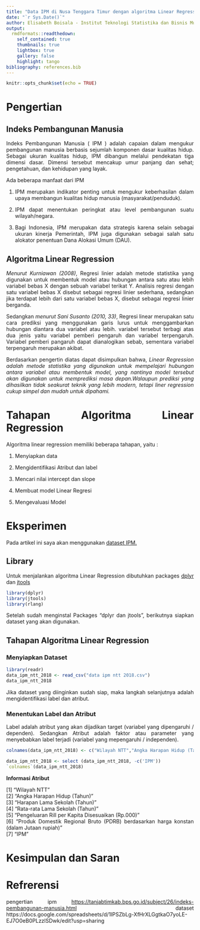 ```yaml
---
title: "Data IPM di Nusa Tenggara Timur dengan algoritma Linear Regression di R"
date: "`r Sys.Date()`"
author: Elisabeth Boisala - Institut Teknologi Statistika dan Bisnis Muhammadiyah
output:
  rmdformats::readthedown:
    self_contained: true
    thumbnails: true
    lightbox: true
    gallery: false
    highlight: tango
bibliography: references.bib
---
```


```{=html}
<style>
body{
text-align: justify}
</style>
```
```r
knitr::opts_chunk$set(echo = TRUE)
```


# Pengertian

## Indeks Pembangunan Manusia

Indeks Pembangunan Manusia ( IPM ) adalah capaian dalam mengukur pembangunan manusia berbasis sejumlah komponen dasar kualitas hidup. Sebagai ukuran kualitas hidup, IPM dibangun melalui pendekatan tiga dimensi dasar. Dimensi tersebut mencakup umur panjang dan sehat; pengetahuan, dan kehidupan yang layak.

Ada beberapa manfaat dari IPM

1.  IPM merupakan indikator penting untuk mengukur keberhasilan dalam upaya membangun kualitas hidup manusia (masyarakat/penduduk).

2.  IPM dapat menentukan peringkat atau level pembangunan suatu wilayah/negara.

3.  Bagi Indonesia, IPM merupakan data strategis karena selain sebagai ukuran kinerja Pemerintah, IPM juga digunakan sebagai salah satu alokator penentuan Dana Alokasi Umum (DAU).

## Algoritma Linear Regression

*Menurut Kurniawan (2008)*, Regresi linier adalah metode statistika yang digunakan untuk membentuk model atau hubungan antara satu atau lebih variabel bebas X dengan sebuah variabel terikat Y. Analisis regresi dengan satu variabel bebas X disebut sebagai regresi linier sederhana, sedangkan jika terdapat lebih dari satu variabel bebas X, disebut sebagai regresi linier berganda.

Sedangkan *menurut Sani Susanto (2010, 33)*, Regresi linear merupakan satu cara prediksi yang menggunakan garis lurus untuk menggambarkan hubungan diantara dua variabel atau lebih. variabel tersebut terbagi atas dua jenis yaitu variabel pemberi pengaruh dan variabel terpengaruh. Variabel pemberi pangaruh dapat dianalogikan sebab, sementara variabel terpengaruh merupakan akibat.

Berdasarkan pengertin diatas dapat disimpulkan bahwa, *Linear Regression adalah metode statistika yang digunakan untuk mempelajari hubungan antara variabel atau membentuk model, yang nantinya model tersebut akan digunakan untuk memprediksi masa depan.Walaupun prediksi yang dihasilkan tidak seakurat teknik yang lebih modern, tetapi liner regression cukup simpel dan mudah untuk dipahami.*

# Tahapan Algoritma Linear Regression

Algoritma linear regression memiliki beberapa tahapan, yaitu :

1.  Menyiapkan data

2.  Mengidentifikasi Atribut dan label

3.  Mencari nilai intercept dan slope

4.  Membuat model Linear Regresi

5.  Mengevaluasi Model

# Eksperimen

Pada artikel ini saya akan menggunakan [dataset IPM.](https://docs.google.com/spreadsheets/d/1IPSZbLg-XfHrXLGgtkaO7yoLE-EJ7O0eB0PLzzlSDwk/edit?usp=sharing)

## Library

Untuk menjalankan algoritma Linear Regression dibutuhkan packages [dplyr](https://www.rdocumentation.org/packages/dplyr/versions/1.0.10) dan [jtools](https://cran.r-project.org/web/packages/jtools/index.html)

```r
library(dplyr)
library(jtools)
library(rlang)
```

Setelah sudah menginstal Packages "dplyr dan jtools", berikutnya siapkan dataset yang akan digunakan.

## Tahapan Algoritma Linear Regression
### Menyiapkan Dataset

```r
library(readr)
data_ipm_ntt_2018 <- read_csv("data ipm ntt 2018.csv")
data_ipm_ntt_2018
```
Jika dataset yang diinginkan sudah siap, maka langkah selanjutnya adalah mengidentifikasi label dan atribut.

### Menentukan Label dan Atribut
Label adalah atribut yang akan dijadikan target (variabel yang dipengaruhi / dependen). Sedangkan Atribut adalah faktor atau parameter yang menyebabkan label terjadi (variabel yang mepengaruhi / independen).

```r
colnames(data_ipm_ntt_2018) <- c("Wilayah NTT","Angka Harapan Hidup (Tahun)","Harapan Lama Sekolah (Tahun)","Rata-rata Lama Sekolah (Tahun)","Pengeluaran Rill per Kapita Disesuaikan (Rp.000)","Produk Domestik Regional Bruto (PDRB) berdasarkan harga konstan (dalam Jutaan rupiah)","IPM")

data_ipm_ntt_2018 <- select (data_ipm_ntt_2018, -c('IPM'))
`colnames`(data_ipm_ntt_2018)
```

**Informasi Atribut**

[1] "Wilayah NTT"                                                                          
[2] "Angka Harapan Hidup (Tahun)"                                                          
[3] "Harapan Lama Sekolah (Tahun)"                                                         
[4] "Rata-rata Lama Sekolah (Tahun)"                                                       
[5] "Pengeluaran Rill per Kapita Disesuaikan (Rp.000)"                                     
[6] "Produk Domestik Regional Bruto (PDRB) berdasarkan harga konstan (dalam Jutaan rupiah)"        
[7] "IPM"         

# Kesimpulan dan Saran

# Refrerensi

pengertian ipm <https://tanjabtimkab.bps.go.id/subject/26/indeks-pembangunan-manusia.html>
dataset https://docs.google.com/spreadsheets/d/1IPSZbLg-XfHrXLGgtkaO7yoLE-EJ7O0eB0PLzzlSDwk/edit?usp=sharing

